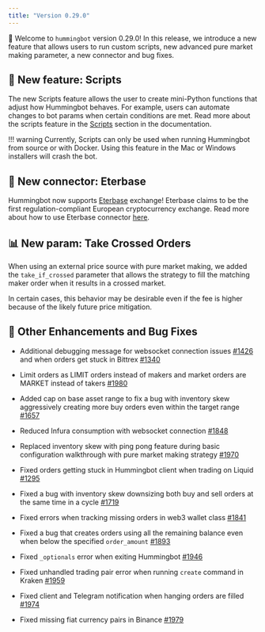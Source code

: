 ```yaml
---
title: "Version 0.29.0"
---
```


🚀 Welcome to `hummingbot` version 0.29.0! In this release, we introduce a new feature that allows users to run custom scripts, new advanced pure market making parameter, a new connector and bug fixes.

## 🤖 New feature: Scripts

The new Scripts feature allows the user to create mini-Python functions that adjust how Hummingbot behaves. For example, users can automate changes to bot params when certain conditions are met. Read more about the scripts feature in the [Scripts](/advanced/scripts/) section in the documentation.

!!! warning
Currently, Scripts can only be used when running Hummingbot from source or with Docker. Using this feature in the Mac or Windows installers will crash the bot.

## 🔗 New connector: Eterbase

Hummingbot now supports [Eterbase](https://www.eterbase.com/) exchange! Eterbase claims to be the first regulation-compliant European cryptocurrency exchange. Read more about how to use Eterbase connector [here](/connectors/eterbase/).

## 📊 New param: Take Crossed Orders

When using an external price source with pure market making, we added the `take_if_crossed` parameter that allows the strategy to fill the matching maker order when it results in a crossed market.

In certain cases, this behavior may be desirable even if the fee is higher because of the likely future price mitigation.

## 🐞 Other Enhancements and Bug Fixes

- Additional debugging message for websocket connection issues [#1426](https://github.com/CoinAlpha/hummingbot/issues/1426) and when orders get stuck in Bittrex [#1340](https://github.com/CoinAlpha/hummingbot/issues/1340)
- Limit orders as LIMIT orders instead of makers and market orders are MARKET instead of takers [#1980](https://github.com/CoinAlpha/hummingbot/issues/1980)
- Added cap on base asset range to fix a bug with inventory skew aggressively creating more buy orders even within the target range [#1657](https://github.com/CoinAlpha/hummingbot/issues/1657)
- Reduced Infura consumption with websocket connection [#1848](https://github.com/CoinAlpha/hummingbot/issues/1848)
- Replaced inventory skew with ping pong feature during basic configuration walkthrough with pure market making strategy [#1970](https://github.com/CoinAlpha/hummingbot/issues/1970)

- Fixed orders getting stuck in Hummingbot client when trading on Liquid [#1295](https://github.com/CoinAlpha/hummingbot/issues/1295)
- Fixed a bug with inventory skew downsizing both buy and sell orders at the same time in a cycle [#1719](https://github.com/CoinAlpha/hummingbot/issues/1719)
- Fixed errors when tracking missing orders in web3 wallet class [#1841](https://github.com/CoinAlpha/hummingbot/issues/1841)
- Fixed a bug that creates orders using all the remaining balance even when below the specified `order_amount` [#1893](https://github.com/CoinAlpha/hummingbot/issues/1893)
- Fixed `_optionals` error when exiting Hummingbot [#1946](https://github.com/CoinAlpha/hummingbot/issues/1946)
- Fixed unhandled trading pair error when running `create` command in Kraken [#1959](https://github.com/CoinAlpha/hummingbot/issues/1959)
- Fixed client and Telegram notification when hanging orders are filled [#1974](https://github.com/CoinAlpha/hummingbot/issues/1974)
- Fixed missing fiat currency pairs in Binance [#1979](https://github.com/CoinAlpha/hummingbot/pull/1979)
